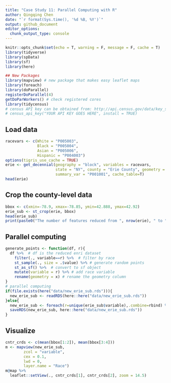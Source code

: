 ```yaml
---
title: "Case Study 11: Parallel Computing with R"
author: Qingqing Chen
date: "`r format(Sys.time(), '%d %B, %Y')`"
output: github_document
editor_options: 
  chunk_output_type: console
---
```


```r
knitr::opts_chunk$set(echo = T, warning = F, message = F, cache = T)
library(tidyverse)
library(spData)
library(sf)
library(here)

## New Packages
library(mapview) # new package that makes easy leaflet maps
library(foreach)
library(doParallel)
registerDoParallel(4)
getDoParWorkers() # check registered cores
library(tidycensus)
# census API key can be obtained from: http://api.census.gov/data/key_signup.html
# census_api_key("YOUR API KEY GOES HERE", install = TRUE)
```


## Load data 
```r
racevars <- c(White = "P005003", 
              Black = "P005004", 
              Asian = "P005006", 
              Hispanic = "P004003")
options(tigris_use_cache = TRUE)
erie <- get_decennial(geography = "block", variables = racevars, 
                      state = "NY", county = "Erie County", geometry = TRUE,
                      summary_var = "P001001", cache_table=T) 
head(erie)
```

## Crop the county-level data

```r
bbox <- c(xmin=-78.9, xmax=-78.85, ymin=42.888, ymax=42.92)
erie_sub <- st_crop(erie, bbox)
head(erie_sub)
print(paste0("The number of features reduced from ", nrow(erie), " to ", nrow(erie_sub), "!"))
```

## Parallel computing

```r
generate_points <- function(df, r){
  df %>%  # df is the reduced enri dataset
    filter(., variable==r) %>%  # filter by race
    st_sample(., size = .$value) %>% # generate random points 
    st_as_sf() %>%  # convert to sf object 
    mutate(variable = r) %>% # add race variable
    rename(geometry = x) # rename the geometry column 
}
# parallel computing
if(file.exists(here("data/new_erie_sub.rds"))){
  new_erie_sub <- readRDS(here::here("data/new_erie_sub.rds"))
}else{
  new_erie_sub <- foreach(r=unique(erie_sub$variable),.combine=rbind) %dopar% {generate_points(erie_sub, r)}
  saveRDS(new_erie_sub, here::here("data/new_erie_sub.rds"))
}
```

## Visualize

```r
cntr_crds <- c(mean(bbox[1:2]), mean(bbox[3:4]))
m <- mapview(new_erie_sub, 
        zcol = "variable", 
        cex = 0.1, 
        lwd = 0, 
        layer.name = "Race") 
m@map %>% 
  leaflet::setView(., cntr_crds[1], cntr_crds[2], zoom = 14.5)
```

